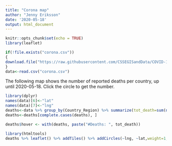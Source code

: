 ```yaml
---
title: "Corona map"
author: "Jenny Eriksson"
date: '2020-05-18'
output: html_document
---
```


```r
knitr::opts_chunk$set(echo = TRUE)
library(leaflet)
```

```r
if(!file.exists("corona.csv"))
{
download.file("https://raw.githubusercontent.com/CSSEGISandData/COVID-19/master/csse_covid_19_data/csse_covid_19_daily_reports/05-17-2020.csv", "corona.csv")
}
data<-read.csv("corona.csv")
```
The following map shows the number of reported deaths per country, up until 2020-05-18. Click the circle to get the number.
```r
library(dplyr)
names(data)[6]<-"lat"
names(data)[7]<-"lng"
deaths<-data %>% group_by(Country_Region) %>% summarize(tot_death=sum(na.omit(Deaths)), lat=na.omit(lat)[1], lng=na.omit(lng)[1])
deaths<-deaths[complete.cases(deaths), ]

deaths$hover <- with(deaths, paste("#Deaths: ", tot_death))


```


```r
library(htmltools)
deaths %>% leaflet() %>% addTiles() %>% addCircles(~lng, ~lat,weight=1, radius=deaths$tot_death*10, popup=~htmlEscape(deaths$hover))


```